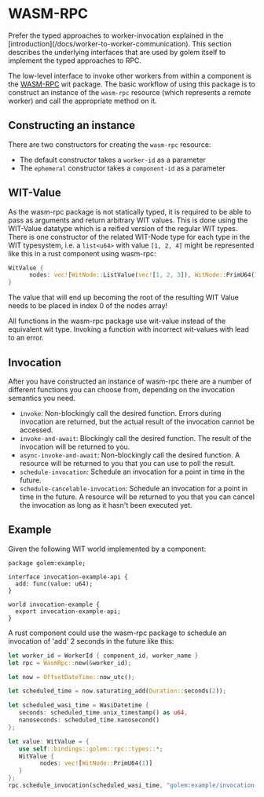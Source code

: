 
# WASM-RPC

<Callout type="warning">
  Prefer the typed approaches to worker-invocation explained in the
  [introduction](/docs/worker-to-worker-communication). This section describes the underlying
  interfaces that are used by golem itself to implement the typed approaches to RPC.
</Callout>

The low-level interface to invoke other workers from within a component is the [WASM-RPC](https://github.com/golemcloud/golem-wit/blob/main/wit/deps/wasm-rpc/wasm-rpc.wit) wit package.
The basic workflow of using this package is to construct an instance of the `wasm-rpc` resource (which represents a remote worker) and call the appropriate method on it.

## Constructing an instance

There are two constructors for creating the `wasm-rpc` resource:

- The default constructor takes a `worker-id` as a parameter
- The `ephemeral` constructor takes a `component-id` as a parameter

## WIT-Value

As the wasm-rpc package is not statically typed, it is required to be able to pass as arguments and return arbitrary WIT values. This is done using the WIT-Value datatype which is a reified
version of the regular WIT types. There is one constructor of the related WIT-Node type for each type in the WIT typesystem, i.e. a `list<u64>` with value `[1, 2, 4]` might be represented like this in a rust component using wasm-rpc:

```rust
WitValue {
      nodes: vec![WitNode::ListValue(vec![1, 2, 3]), WitNode::PrimU64(1), WitNode::PrimU64(2), WitNode::PrimU64(4)]
}
```

<Callout type="info">
  The value that will end up becoming the root of the resulting WIT Value needs to be placed in
  index 0 of the nodes array!
</Callout>

All functions in the wasm-rpc package use wit-value instead of the equivalent wit type. Invoking a function with incorrect wit-values with lead to an error.

## Invocation

After you have constructed an instance of wasm-rpc there are a number of different functions you can choose from, depending on the invocation semantics you need.

- `invoke`: Non-blockingly call the desired function. Errors during invocation are returned, but the actual result of the invocation cannot be accessed.
- `invoke-and-await`: Blockingly call the desired function. The result of the invocation will be returned to you.
- `async-invoke-and-await`: Non-blockingly call the desired function. A resource will be returned to you that you can use to poll the result.
- `schedule-invocation`: Schedule an invocation for a point in time in the future.
- `schedule-cancelable-invocation`: Schedule an invocation for a point in time in the future. A resource will be returned to you that you can cancel the invocation as long as it hasn't been executed yet.

## Example

Given the following WIT world implemented by a component:

```wit
package golem:example;

interface invocation-example-api {
  add: func(value: u64);
}

world invocation-example {
  export invocation-example-api;
}
```

A rust component could use the wasm-rpc package to schedule an invocation of 'add' 2 seconds in the future like this:

```rust
let worker_id = WorkerId { component_id, worker_name }
let rpc = WasmRpc::new(&worker_id);

let now = OffsetDateTime::now_utc();

let scheduled_time = now.saturating_add(Duration::seconds(2));

let scheduled_wasi_time = WasiDatetime {
   seconds: scheduled_time.unix_timestamp() as u64,
   nanoseconds: scheduled_time.nanosecond()
};

let value: WitValue = {
   use self::bindings::golem::rpc::types::*;
   WitValue {
         nodes: vec![WitNode::PrimU64(1)]
   }
};
rpc.schedule_invocation(scheduled_wasi_time, "golem:example/invocation-example-api.{add}()", &vec![value]);
```
